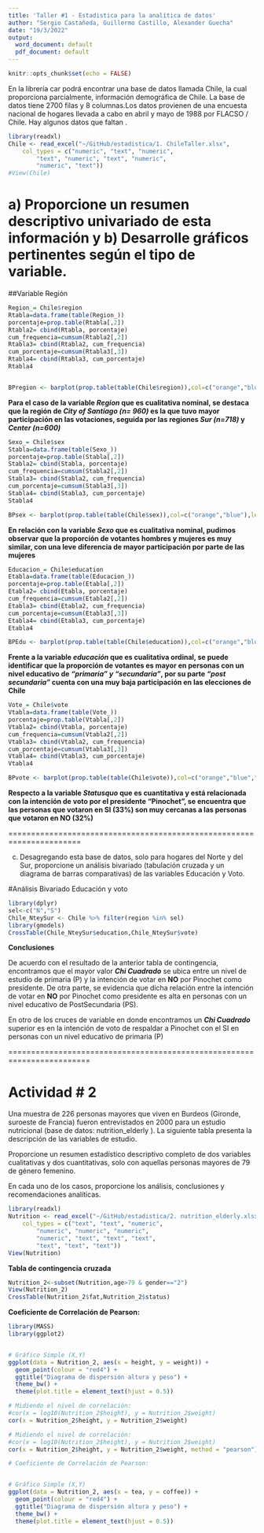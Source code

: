 ```yaml
---
title: 'Taller #1 - Estadistica para la analítica de datos'
author: "Sergio Castañeda, Guillermo Castillo, Alexander Guecha"
date: "19/3/2022"
output:
  word_document: default
  pdf_document: default
---
```

```r
knitr::opts_chunk$set(echo = FALSE)
```

En la librería car podrá encontrar una base de datos llamada Chile, la cual proporciona parcialmente, información demográfica de Chile. La base de datos tiene 2700 filas y 8 columnas.Los datos provienen de una encuesta nacional de hogares llevada a cabo en abril y mayo de 1988 por FLACSO / Chile. Hay algunos datos que faltan .


```r
library(readxl)
Chile <- read_excel("~/GitHub/estadistica/1. ChileTaller.xlsx", 
    col_types = c("numeric", "text", "numeric", 
        "text", "numeric", "text", "numeric", 
        "numeric", "text"))
#View(Chile)
```

# a) Proporcione un resumen descriptivo univariado de esta información y b) Desarrolle gráficos pertinentes según el tipo de variable.

##Variable Región

```r
Region_= Chile$region
Rtabla=data.frame(table(Region_))
porcentaje=prop.table(Rtabla[,2])
Rtabla2= cbind(Rtabla, porcentaje)
cum_frequencia=cumsum(Rtabla2[,2])
Rtabla3= cbind(Rtabla2, cum_frequencia)
cum_porcentaje=cumsum(Rtabla3[,3])
Rtabla4= cbind(Rtabla3, cum_porcentaje)
Rtabla4


BPregion <- barplot(prop.table(table(Chile$region)),col=c("orange","blue","green","red","purple"),legend.text=c("Center","Metropolitan","North","South","City of Santiago"),ylim=c(0,0.8),xlim=c(0,11),main="Frecuencias relativas de participación por región",ylab ="Frecuencias Relativas")

```

**Para el caso de la variable *Region* que es cualitativa nominal, se destaca que la región de *City of Santiago (n= 960)* es la que tuvo mayor participación en las votaciones, seguida por las regiones *Sur (n=718)* y *Center (n=600)***

```r
Sexo_= Chile$sex
Stabla=data.frame(table(Sexo_))
porcentaje=prop.table(Stabla[,2])
Stabla2= cbind(Stabla, porcentaje)
cum_frequencia=cumsum(Stabla2[,2])
Stabla3= cbind(Stabla2, cum_frequencia)
cum_porcentaje=cumsum(Stabla3[,3])
Stabla4= cbind(Stabla3, cum_porcentaje)
Stabla4

BPsex <- barplot(prop.table(table(Chile$sex)),col=c("orange","blue"),legend.text=c("Femenino","Masculino"),ylim=c(0,0.8),xlim=c(0,3),main="Frecuencias relativas de participación en votaciones por sexo",ylab ="Frecuencias Relativas")
```

**En relación con la variable *Sexo* que es cualitativa nominal, pudimos observar que la proporción de votantes hombres y mujeres es muy similar, con una leve diferencia de mayor participación por parte de las mujeres**


```r
Educacion_= Chile$education
Etabla=data.frame(table(Educacion_))
porcentaje=prop.table(Etabla[,2])
Etabla2= cbind(Etabla, porcentaje)
cum_frequencia=cumsum(Etabla2[,2])
Etabla3= cbind(Etabla2, cum_frequencia)
cum_porcentaje=cumsum(Etabla3[,3])
Etabla4= cbind(Etabla3, cum_porcentaje)
Etabla4

BPEdu <- barplot(prop.table(table(Chile$education)),col=c("orange","blue","green","purple"),legend.text=c("Not answered","Primary","Post Secundary","Secondary"),ylim=c(0,0.8),xlim=c(0,6),main="Frecuencias relativas de participación en votaciones por nivel educativo",ylab ="Frecuencias Relativas")

```

**Frente a la  variable *educación* que es cualitativa ordinal, se puede identificar que la proporción de votantes es mayor en personas con un nivel educativo de *"primaria" y "secundaria"*, por su parte *"post secundaria"* cuenta con una muy baja participación en las elecciones de Chile**

```r
Vote_= Chile$vote
Vtabla=data.frame(table(Vote_))
porcentaje=prop.table(Vtabla[,2])
Vtabla2= cbind(Vtabla, porcentaje)
cum_frequencia=cumsum(Vtabla2[,2])
Vtabla3= cbind(Vtabla2, cum_frequencia)
cum_porcentaje=cumsum(Vtabla3[,3])
Vtabla4= cbind(Vtabla3, cum_porcentaje)
Vtabla4

BPvote <- barplot(prop.table(table(Chile$vote)),col=c("orange","blue","green","red","purple"),legend.text=c("will abstain","will vote no","not answered","undecided","will vote yes"),ylim=c(0,0.8),xlim=c(0,7),main="Frecuencias relativas de participación en votaciones intensión de voto por Pinochet",ylab ="Frecuencias Relativas")
```

**Respecto a la variable *Statusquo* que es cuantitativa y está relacionada con la intención de voto por el presidente "Pinochet", se encuentra que las personas que votaron en SI (33%) son muy cercanas a las personas que votaron en NO (32%)**

======================================================================


c) Desagregando esta base de datos, solo para hogares del Norte y del Sur, proporcione un análisis bivariado (tabulación cruzada y un diagrama de barras comparativas) de las variables Educación y Voto.

#Análisis Bivariado Educación y voto

```r
library(dplyr)
sel<-c("N","S")
Chile_NteySur <- Chile %>% filter(region %in% sel)
library(gmodels)
CrossTable(Chile_NteySur$education,Chile_NteySur$vote)
```

**Conclusiones**

De acuerdo con el resultado de la anterior tabla de contingencia, encontramos que el mayor valor ***Chi Cuadrado*** se ubica entre un nivel de estudio de primaria (P) y la intención de votar en **NO** por Pinochet como presidente. De otra parte, se evidencia que dicha relación entre la intención de votar en **NO** por Pinochet como presidente es alta en personas con un nivel educativo de PostSecundaria (PS).

En otro de los cruces de variable en donde encontramos un ***Chi Cuadrado*** superior es en la intención de voto de respaldar a Pinochet con el SI en personas con un nivel educativo de primaria (P) 




========================================================================

# Actividad # 2

Una muestra de 226 personas mayores que viven en Burdeos (Gironde, suroeste de Francia) fueron entrevistados en 2000 para un estudio nutricional (base de datos: nutrition_elderly ). La siguiente
tabla presenta la descripción de las variables de estudio.

Proporcione un resumen estadístico descriptivo completo de dos variables cualitativas y dos cuantitativas, solo con aquellas personas mayores de 79 de género femenino.

En cada uno de los casos, proporcione los análisis, conclusiones y recomendaciones analíticas.


```r
library(readxl)
Nutrition <- read_excel("~/GitHub/estadistica/2. nutrition_elderly.xlsx", 
    col_types = c("text", "text", "numeric", 
        "numeric", "numeric", "numeric", 
        "numeric", "text", "text", "text", 
        "text", "text", "text"))
View(Nutrition)
```

**Tabla de contingencia cruzada**

```r
Nutrition_2<-subset(Nutrition,age>79 & gender=="2")
View(Nutrition_2)
CrossTable(Nutrition_2$fat,Nutrition_2$status)
```

**Coeficiente de Correlación de Pearson:**

```r


library(MASS)
library(ggplot2)


# Gráfico Simple (X,Y)
ggplot(data = Nutrition_2, aes(x = height, y = weight)) + 
  geom_point(colour = "red4") +
  ggtitle("Diagrama de dispersión altura y peso") +
  theme_bw() +
  theme(plot.title = element_text(hjust = 0.5))
```
```r
# Midiendo el nivel de correlación:
#cor(x = log10(Nutrition_2$height), y = Nutrition_2$weight)
cor(x = Nutrition_2$height, y = Nutrition_2$weight)
```
```r
# Midiendo el nivel de correlación:
#cor(x = log10(Nutrition_2$height), y = Nutrition_2$weight)
cor(x = Nutrition_2$height, y = Nutrition_2$weight, method = "pearson")
```

```r
# Coeficiente de Correlación de Pearson:


# Gráfico Simple (X,Y)
ggplot(data = Nutrition_2, aes(x = tea, y = coffee)) + 
  geom_point(colour = "red4") +
  ggtitle("Diagrama de dispersión altura y peso") +
  theme_bw() +
  theme(plot.title = element_text(hjust = 0.5))
```


